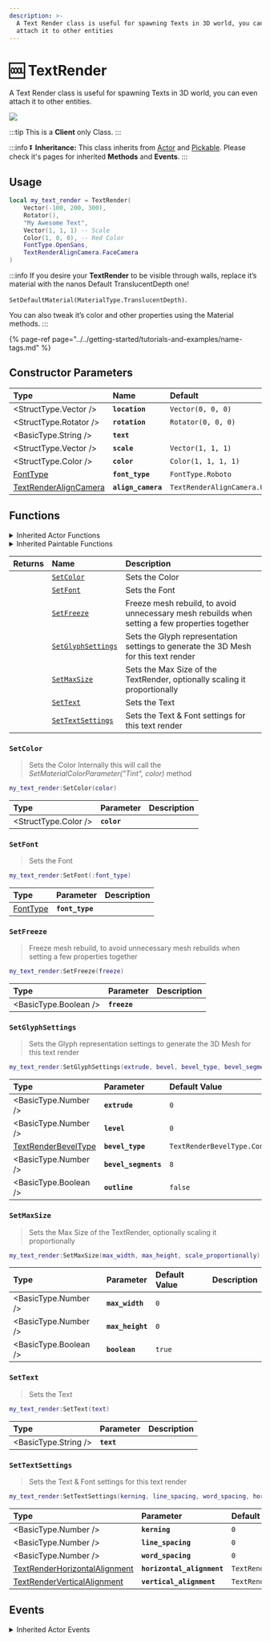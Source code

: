 ```yaml
---
description: >-
  A Text Render class is useful for spawning Texts in 3D world, you can even
  attach it to other entities
---
```


# 🆒 TextRender

A Text Render class is useful for spawning Texts in 3D world, you can even attach it to other entities.


![](/img/docs/text-render.jpg)

:::tip
This is a **Client** only Class.
:::

:::info
⏬ **Inheritance:** This class inherits from [Actor](/docs/scripting-reference/base-classes/actor) and [Pickable](/docs/scripting-reference/base-classes/pickable). Please check it's pages for inherited **Methods** and **Events**.
:::

## Usage

```lua
local my_text_render = TextRender(
    Vector(-100, 200, 300),
    Rotator(),
    "My Awesome Text",
    Vector(1, 1, 1) -- Scale
    Color(1, 0, 0), -- Red Color
    FontType.OpenSans,
    TextRenderAlignCamera.FaceCamera
)
```

:::info
If you desire your **TextRender** to be visible through walls, replace it’s material with the nanos Default TranslucentDepth one!

`SetDefaultMaterial(MaterialType.TranslucentDepth)`.

You can also tweak it’s color and other properties using the Material methods.
:::

{% page-ref page="../../getting-started/tutorials-and-examples/name-tags.md" %}

## Constructor Parameters

| **Type** | **Name** | **Default** |
| :--- | :--- | :--- |
| <StructType.Vector /> | **`location`** | `Vector(0, 0, 0)` |
| <StructType.Rotator /> | **`rotation`** | `Rotator(0, 0, 0)` |
| <BasicType.String /> | **`text`** |  |
| <StructType.Vector /> | **`scale`** | `Vector(1, 1, 1)` |
| <StructType.Color /> | **`color`** | `Color(1, 1, 1, 1)` |
| [FontType](/docs/scripting-reference/glossary/enums#fonttype) | **`font_type`** | `FontType.Roboto` |
| [TextRenderAlignCamera](/docs/scripting-reference/glossary/enums#textrenderaligncamera) | **`align_camera`** | `TextRenderAlignCamera.Unaligned` |

## Functions


<details><summary>Inherited Actor Functions</summary><BaseActorFunctions /></details>
<details><summary>Inherited Paintable Functions</summary><BasePaintableFunctions /></details>

| **Returns** | **Name** | **Description** |
| :--- | :--- | :--- |
|  | [`SetColor`](text-render#setcolor) | Sets the Color |
|  | [`SetFont`](text-render#setfont) | Sets the Font |
|  | [`SetFreeze`](text-render#setfreeze) | Freeze mesh rebuild, to avoid unnecessary mesh rebuilds when setting a few properties together |
|  | [`SetGlyphSettings`](text-render#setglyphsettings) | Sets the Glyph representation settings to generate the 3D Mesh for this text render |
|  | [`SetMaxSize`](text-render#setmaxsize) | Sets the Max Size of the TextRender, optionally scaling it proportionally |
|  | [`SetText`](text-render#settext) | Sets the Text |
|  | [`SetTextSettings`](text-render#settextsettings) | Sets the Text & Font settings for this text render |

### `SetColor`

> Sets the Color Internally this will call the _SetMaterialColorParameter\("Tint", color\)_ method

```lua
my_text_render:SetColor(color)
```

| Type | Parameter | Description |
| :--- | :--- | :--- |
| <StructType.Color /> | **`color`** |  |

### `SetFont`

> Sets the Font

```lua
my_text_render:SetFont(:font_type)
```

| Type | Parameter | Description |
| :--- | :--- | :--- |
| [FontType](/docs/scripting-reference/glossary/enums#fonttype) | **`font_type`** |  |

### `SetFreeze`

> Freeze mesh rebuild, to avoid unnecessary mesh rebuilds when setting a few properties together

```lua
my_text_render:SetFreeze(freeze)
```

| Type | Parameter | Description |
| :--- | :--- | :--- |
| <BasicType.Boolean /> | **`freeze`** |  |

### `SetGlyphSettings`

> Sets the Glyph representation settings to generate the 3D Mesh for this text render

```lua
my_text_render:SetGlyphSettings(extrude, bevel, bevel_type, bevel_segments, outline)
```

| Type | Parameter | Default Value | Description |
| :--- | :--- | :--- | :--- |
| <BasicType.Number /> | **`extrude`** | `0` |  |
| <BasicType.Number /> | **`level`** | `0` |  |
| [TextRenderBevelType](/docs/scripting-reference/glossary/enums#textrenderbeveltype) | **`bevel_type`** | `TextRenderBevelType.Convex` |  |
| <BasicType.Number /> | **`bevel_segments`** | `8` |  |
| <BasicType.Boolean /> | **`outline`** | `false` |  |

### `SetMaxSize`

> Sets the Max Size of the TextRender, optionally scaling it proportionally

```lua
my_text_render:SetMaxSize(max_width, max_height, scale_proportionally)
```

| Type | Parameter | Default Value | Description |
| :--- | :--- | :--- | :--- |
| <BasicType.Number /> | **`max_width`** | `0` |  |
| <BasicType.Number /> | **`max_height`** | `0` |  |
| <BasicType.Boolean /> | **`boolean`** | `true` |  |

### `SetText`

> Sets the Text

```lua
my_text_render:SetText(text)
```

| Type | Parameter | Description |
| :--- | :--- | :--- |
| <BasicType.String /> | **`text`** |  |

### `SetTextSettings`

> Sets the Text & Font settings for this text render

```lua
my_text_render:SetTextSettings(kerning, line_spacing, word_spacing, horizontal_alignment, vertical_alignment)
```

| Type | Parameter | Default Value | Description |
| :--- | :--- | :--- | :--- |
| <BasicType.Number /> | **`kerning`** | `0` |  |
| <BasicType.Number /> | **`line_spacing`** | `0` |  |
| <BasicType.Number /> | **`word_spacing`** | `0` |  |
| [TextRenderHorizontalAlignment](/docs/scripting-reference/glossary/enums#textrenderhorizontalalignment) | **`horizontal_alignment`** | `TextRenderHorizontalAlignment.Center` |  |
| [TextRenderVerticalAlignment](/docs/scripting-reference/glossary/enums#textrenderverticalalignment) | **`vertical_alignment`** | `TextRenderVerticalAlignment.Center` |  |

## Events


<details><summary>Inherited Actor Events</summary><BaseActorEvents /></details>
